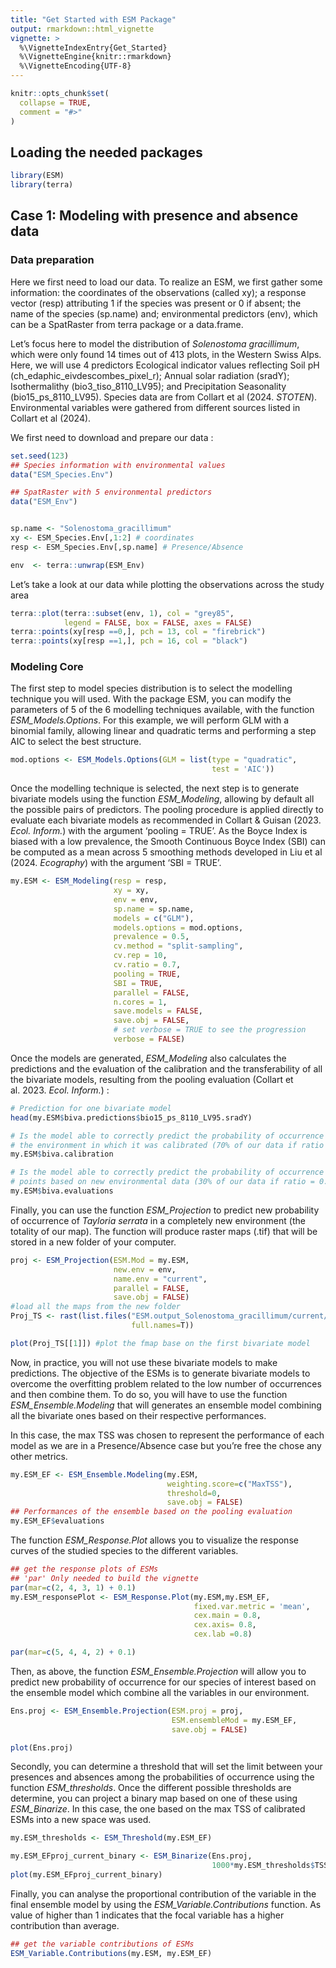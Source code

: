 ```yaml
---
title: "Get Started with ESM Package"
output: rmarkdown::html_vignette
vignette: >
  %\VignetteIndexEntry{Get_Started}
  %\VignetteEngine{knitr::rmarkdown}
  %\VignetteEncoding{UTF-8}
---
```


```r
knitr::opts_chunk$set(
  collapse = TRUE,
  comment = "#>"
)
```

## Loading the needed packages

```r
library(ESM)
library(terra)
```

## Case 1: Modeling with presence and absence data

### Data preparation

Here we first need to load our data. To realize an ESM, we first gather some information: the coordinates of the observations (called xy); a response vector (resp) attributing 1 if the species was present or 0 if absent; the name of the species (sp.name) and; environmental predictors (env), which can be a SpatRaster from terra package or a data.frame.

Let's focus here to model the distribution of *Solenostoma gracillimum*, which were only found 14 times out of 413 plots, in the Western Swiss Alps. Here, we will use 4 predictors Ecological indicator values reflecting Soil pH (ch_edaphic_eivdescombes_pixel_r); Annual solar radiation (sradY); Isothermalithy (bio3_tiso_8110_LV95); and Precipitation Seasonality (bio15_ps_8110_LV95). Species data are from Collart et al (2024. *STOTEN*). Environmental variables were gathered from different sources listed in Collart et al (2024).

We first need to download and prepare our data :

```r
set.seed(123)
## Species information with environmental values
data("ESM_Species.Env") 

## SpatRaster with 5 environmental predictors
data("ESM_Env")


sp.name <- "Solenostoma_gracillimum" 
xy <- ESM_Species.Env[,1:2] # coordinates
resp <- ESM_Species.Env[,sp.name] # Presence/Absence

env  <- terra::unwrap(ESM_Env) 

```

Let's take a look at our data while plotting the observations across the study area

```r
terra::plot(terra::subset(env, 1), col = "grey85", 
            legend = FALSE, box = FALSE, axes = FALSE)
terra::points(xy[resp ==0,], pch = 13, col = "firebrick")
terra::points(xy[resp ==1,], pch = 16, col = "black")
```

### Modeling Core

The first step to model species distribution is to select the modelling technique you will used. With the package ESM, you can modify the parameters of 5 of the 6 modelling techniques available, with the function *ESM_Models.Options*. For this example, we will perform GLM with a binomial family, allowing linear and quadratic terms and performing a step AIC to select the best structure.

```r
mod.options <- ESM_Models.Options(GLM = list(type = "quadratic",
                                             test = 'AIC'))
```

Once the modelling technique is selected, the next step is to generate bivariate models using the function *ESM_Modeling*, allowing by default all the possible pairs of predictors. The pooling procedure is applied directly to evaluate each bivariate models as recommended in Collart & Guisan (2023. *Ecol. Inform.*) with the argument 'pooling = TRUE'. As the Boyce Index is biased with a low prevalence, the Smooth Continuous Boyce Index (SBI) can be computed as a mean across 5 smoothing methods developed in Liu et al (2024. *Ecography*) with the argument 'SBI = TRUE'.

```r
my.ESM <- ESM_Modeling(resp = resp,
                       xy = xy,
                       env = env,
                       sp.name = sp.name,
                       models = c("GLM"),
                       models.options = mod.options,
                       prevalence = 0.5,
                       cv.method = "split-sampling",
                       cv.rep = 10,
                       cv.ratio = 0.7,
                       pooling = TRUE,
                       SBI = TRUE,
                       parallel = FALSE,
                       n.cores = 1,
                       save.models = FALSE,
                       save.obj = FALSE,
                       # set verbose = TRUE to see the progression
                       verbose = FALSE) 
```

Once the models are generated, *ESM_Modeling* also calculates the predictions and the evaluation of the calibration and the transferability of all the bivariate models, resulting from the pooling evaluation (Collart et al. 2023. *Ecol. Inform.*) :

```r
# Prediction for one bivariate model
head(my.ESM$biva.predictions$bio15_ps_8110_LV95.sradY)

# Is the model able to correctly predict the probability of occurrence inside 
# the environment in which it was calibrated (70% of our data if ratio = 0.7).
my.ESM$biva.calibration 

# Is the model able to correctly predict the probability of occurrence of new 
# points based on new environmental data (30% of our data if ratio = 0.7).
my.ESM$biva.evaluations
```

Finally, you can use the function *ESM_Projection* to predict new probability of occurrence of *Tayloria serrata* in a completely new environment (the totality of our map). The function will produce raster maps (.tif) that will be stored in a new folder of your computer.

```r
proj <- ESM_Projection(ESM.Mod = my.ESM, 
                       new.env = env,
                       name.env = "current", 
                       parallel = FALSE,
                       save.obj = FALSE)
#load all the maps from the new folder
Proj_TS <- rast(list.files("ESM.output_Solenostoma_gracillimum/current/", 
                           full.names=T)) 

plot(Proj_TS[[1]]) #plot the fmap base on the first bivariate model
```

Now, in practice, you will not use these bivariate models to make predictions. The objective of the ESMs is to generate bivariate models to overcome the overfitting problem related to the low number of occurrences and then combine them. To do so, you will have to use the function *ESM_Ensemble.Modeling* that will generates an ensemble model combining all the bivariate ones based on their respective performances.

In this case, the max TSS was chosen to represent the performance of each model as we are in a Presence/Absence case but you're free the chose any other metrics.

```r
my.ESM_EF <- ESM_Ensemble.Modeling(my.ESM, 
                                   weighting.score=c("MaxTSS"), 
                                   threshold=0,
                                   save.obj = FALSE)
## Performances of the ensemble based on the pooling evaluation
my.ESM_EF$evaluations
```

The function *ESM_Response.Plot* allows you to visualize the response curves of the studied species to the different variables.

```r
## get the response plots of ESMs
## 'par' Only needed to build the vignette
par(mar=c(2, 4, 3, 1) + 0.1)  
my.ESM_responsePlot <- ESM_Response.Plot(my.ESM,my.ESM_EF, 
                                         fixed.var.metric = 'mean',
                                         cex.main = 0.8,
                                         cex.axis= 0.8,
                                         cex.lab =0.8) 


```

```r
par(mar=c(5, 4, 4, 2) + 0.1)
```

Then, as above, the function *ESM_Ensemble.Projection* will allow you to predict new probability of occurrence for our species of interest based on the ensemble model which combine all the variables in our environment.

```r
Ens.proj <- ESM_Ensemble.Projection(ESM.proj = proj,
                                    ESM.ensembleMod = my.ESM_EF,
                                    save.obj = FALSE)

plot(Ens.proj)
```

Secondly, you can determine a threshold that will set the limit between your presences and absences among the probabilities of occurrence using the function *ESM_thresholds*. Once the different possible thresholds are determine, you can project a binary map based on one of these using *ESM_Binarize*. In this case, the one based on the max TSS of calibrated ESMs into a new space was used.

```r
my.ESM_thresholds <- ESM_Threshold(my.ESM_EF)

my.ESM_EFproj_current_binary <- ESM_Binarize(Ens.proj, 
                                             1000*my.ESM_thresholds$TSS.th)
plot(my.ESM_EFproj_current_binary)
```

Finally, you can analyse the proportional contribution of the variable in the final ensemble model by using the *ESM_Variable.Contributions* function. As value of higher than 1 indicates that the focal variable has a higher contribution than average.

```r
## get the variable contributions of ESMs
ESM_Variable.Contributions(my.ESM, my.ESM_EF)
```

